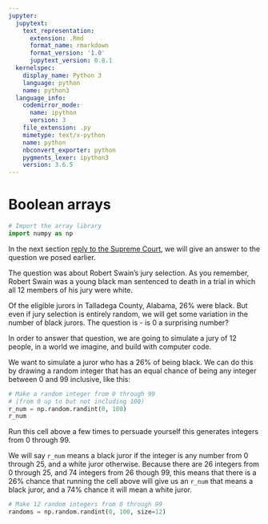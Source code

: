 ```yaml
---
jupyter:
  jupytext:
    text_representation:
      extension: .Rmd
      format_name: rmarkdown
      format_version: '1.0'
      jupytext_version: 0.8.1
  kernelspec:
    display_name: Python 3
    language: python
    name: python3
  language_info:
    codemirror_mode:
      name: ipython
      version: 3
    file_extension: .py
    mimetype: text/x-python
    name: python
    nbconvert_exporter: python
    pygments_lexer: ipython3
    version: 3.6.5
---
```


# Boolean arrays

```python
# Import the array library
import numpy as np
```

In the next section [reply to the Supreme Court](reply_supreme), we will give
an answer to the question we posed earlier.

The question was about Robert Swain's jury selection.  As you remember, Robert
Swain was a young black man sentenced to death in a trial in which all 12
members of his jury were white.

Of the eligible jurors in Talladega County, Alabama, 26% were black.  But even
if jury selection is entirely random, we will get some variation in the number
of black jurors.  The question is - is 0 a surprising number?

In order to answer that question, we are going to simulate a jury of 12 people,
in a world we imagine, and build with computer code.

We want to simulate a juror who has a 26% of being black.   We can do this by
drawing a random integer that has an equal chance of being any integer between
0 and 99 inclusive, like this:

```python
# Make a random integer from 0 through 99
# (from 0 up to but not including 100)
r_num = np.random.randint(0, 100)
r_num
```

Run this cell above a few times to persuade yourself this generates integers
from 0 through 99.

We will say `r_num` means a black juror if the integer is any number from 0
through 25, and a white juror otherwise.  Because there are 26 integers from 0
through 25, and 74 integers from 26 though 99, this means that there is a 26%
chance that running the cell above will give us an `r_num` that means a black
juror, and a 74% chance it will mean a white juror.

```python
# Make 12 random integers from 0 through 99
randoms = np.random.randint(0, 100, size=12)
```

